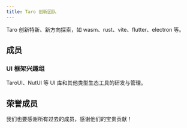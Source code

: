 ```yaml
---
title: Taro 创新团队
---
```



Taro 创新特新、新方向探索，如 wasm、rust、vite、flutter、electron 等。

## 成员

<ListPage type="team" team="f154527a-8950-4e92-8f3e-49ef5cd3e866" full />

### UI 框架兴趣组

TaroUI、NutUI 等 UI 库和其他类型生态工具的研发与管理。

## 荣誉成员

我们也要感谢所有过去的成员，感谢他们的宝贵贡献！

<ListPage type="team" team="f154527a-8950-4e92-8f3e-49ef5cd3e866" alumni full />
